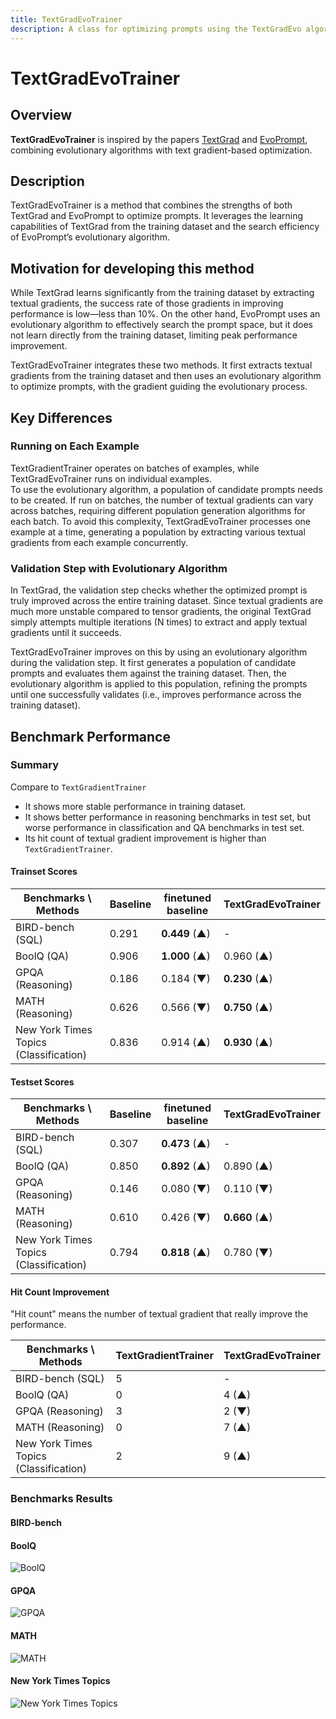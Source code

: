 ```yaml
---
title: TextGradEvoTrainer
description: A class for optimizing prompts using the TextGradEvo algorithm.
---
```


# TextGradEvoTrainer

## Overview

**TextGradEvoTrainer** is inspired by the papers [TextGrad](https://arxiv.org/abs/2406.07496) and [EvoPrompt](https://arxiv.org/abs/2309.08532), combining evolutionary algorithms with text gradient-based optimization.

## Description

TextGradEvoTrainer is a method that combines the strengths of both TextGrad and EvoPrompt to optimize prompts. It leverages the learning capabilities of TextGrad from the training dataset and the search efficiency of EvoPrompt’s evolutionary algorithm.

## Motivation for developing this method

While TextGrad learns significantly from the training dataset by extracting textual gradients, the success rate of those gradients in improving performance is low—less than 10%. On the other hand, EvoPrompt uses an evolutionary algorithm to effectively search the prompt space, but it does not learn directly from the training dataset, limiting peak performance improvement.

TextGradEvoTrainer integrates these two methods. It first extracts textual gradients from the training dataset and then uses an evolutionary algorithm to optimize prompts, with the gradient guiding the evolutionary process.

## Key Differences

### Running on Each Example

TextGradientTrainer operates on batches of examples, while TextGradEvoTrainer runs on individual examples.  
To use the evolutionary algorithm, a population of candidate prompts needs to be created. If run on batches, the number of textual gradients can vary across batches, requiring different population generation algorithms for each batch. To avoid this complexity, TextGradEvoTrainer processes one example at a time, generating a population by extracting various textual gradients from each example concurrently.

### Validation Step with Evolutionary Algorithm

In TextGrad, the validation step checks whether the optimized prompt is truly improved across the entire training dataset. Since textual gradients are much more unstable compared to tensor gradients, the original TextGrad simply attempts multiple iterations (N times) to extract and apply textual gradients until it succeeds.

TextGradEvoTrainer improves on this by using an evolutionary algorithm during the validation step. It first generates a population of candidate prompts and evaluates them against the training dataset. Then, the evolutionary algorithm is applied to this population, refining the prompts until one successfully validates (i.e., improves performance across the training dataset).

## Benchmark Performance

### Summary

Compare to `TextGradientTrainer`

- It shows more stable performance in training dataset.
- It shows better performance in reasoning benchmarks in test set, but worse performance in classification and QA benchmarks in test set.
- Its hit count of textual gradient improvement is higher than `TextGradientTrainer`.

#### Trainset Scores

| Benchmarks \ Methods                   | Baseline | finetuned baseline | TextGradEvoTrainer |
| -------------------------------------- | -------- | ------------------ | ------------------ |
| BIRD-bench (SQL)                       | 0.291    | **0.449** (▲)      | -                  |
| BoolQ (QA)                             | 0.906    | **1.000** (▲)      | 0.960 (▲)          |
| GPQA (Reasoning)                       | 0.186    | 0.184 (▼)          | **0.230** (▲)      |
| MATH (Reasoning)                       | 0.626    | 0.566 (▼)          | **0.750** (▲)      |
| New York Times Topics (Classification) | 0.836    | 0.914 (▲)          | **0.930** (▲)      |

#### Testset Scores

| Benchmarks \ Methods                   | Baseline | finetuned baseline | TextGradEvoTrainer |
| -------------------------------------- | -------- | ------------------ | ------------------ |
| BIRD-bench (SQL)                       | 0.307    | **0.473** (▲)      | -                  |
| BoolQ (QA)                             | 0.850    | **0.892** (▲)      | 0.890 (▲)          |
| GPQA (Reasoning)                       | 0.146    | 0.080 (▼)          | 0.110 (▼)          |
| MATH (Reasoning)                       | 0.610    | 0.426 (▼)          | **0.660** (▲)      |
| New York Times Topics (Classification) | 0.794    | **0.818** (▲)      | 0.780 (▼)          |

#### Hit Count Improvement

"Hit count" means the number of textual gradient that really improve the performance.

| Benchmarks \ Methods                   | TextGradientTrainer | TextGradEvoTrainer |
| -------------------------------------- | ------------------- | ------------------ |
| BIRD-bench (SQL)                       | 5                   | -                  |
| BoolQ (QA)                             | 0                   | 4 (▲)              |
| GPQA (Reasoning)                       | 3                   | 2 (▼)              |
| MATH (Reasoning)                       | 0                   | 7 (▲)              |
| New York Times Topics (Classification) | 2                   | 9 (▲)              |

### Benchmarks Results

#### BIRD-bench

#### BoolQ

![BoolQ](https://github.com/weavel-ai/Ape/blob/main/images/trainer/community/text_grad_evo/boolq_result.png?raw=true)

#### GPQA

![GPQA](https://github.com/weavel-ai/Ape/blob/main/images/trainer/community/text_grad_evo/gpqa_result.png?raw=true)

#### MATH

![MATH](https://github.com/weavel-ai/Ape/blob/main/images/trainer/community/text_grad_evo/math_result.png?raw=true)

#### New York Times Topics

![New York Times Topics](https://github.com/weavel-ai/Ape/blob/main/images/trainer/community/text_grad_evo/new_york_times_topics_result.png?raw=true)
